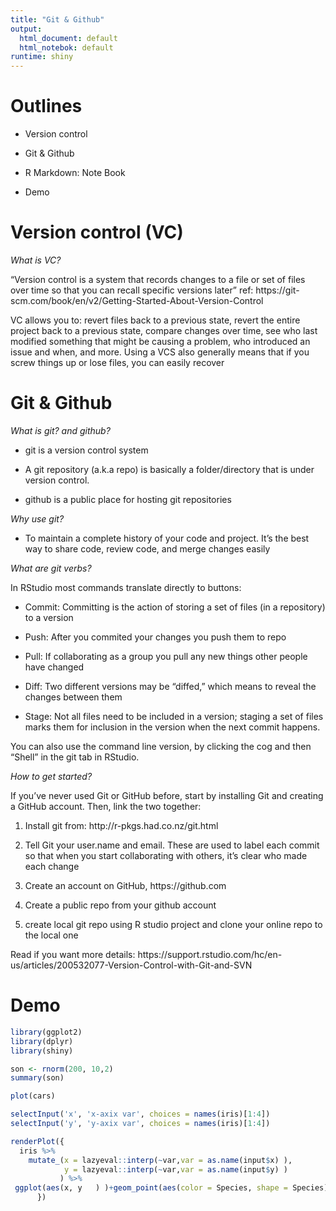 ```yaml
---
title: "Git & Github"
output: 
  html_document: default
  html_notebok: default
runtime: shiny 
---
```


# Outlines
- Version control

- Git & Github

- R Markdown: Note Book

- Demo

#  Version control (VC)
*What is VC?*

"Version control is a system  that records changes to a file or set of files over time so that you can recall specific versions later" ref: https://git-scm.com/book/en/v2/Getting-Started-About-Version-Control

VC allows you to: revert files back to a previous state, revert the entire project back to a previous state, compare changes over time, see who last modified something that might be causing a problem, who introduced an issue and when, and more. Using a VCS also generally means that if you screw things up or lose files, you can easily recover


# Git & Github
*What is git? and github?*

- git is a version control system

- A git repository (a.k.a repo) is basically a folder/directory that is
under version control.

- github is a public place for hosting git repositories

*Why use git?*

- To maintain a complete history of your code and project.
It's the best way to share code, review code, and merge changes
easily

*What are git verbs?*

In RStudio most commands translate directly to buttons:

- Commit: Committing is the action of storing a set of files (in a repository) to a version

- Push: After you commited your changes you push them to repo

- Pull: If collaborating as a group you pull any new things other people have changed

- Diff: Two different versions may be “diffed,” which means to reveal the changes between them

- Stage: Not all files need to be included in a version; staging a set of files marks them for inclusion in the version when the next commit happens. 

You can also use the command line version, by clicking the cog and then “Shell” in the git tab in RStudio.

*How to get started?*

If you’ve never used Git or GitHub before, start by installing Git and creating a GitHub account. Then, link the two together:

 1. Install git from: http://r-pkgs.had.co.nz/git.html

 2. Tell Git your user.name and email. These are used to label each commit so that when you start collaborating with others, it’s clear who made each change
 
 3. Create an account on GitHub, https://github.com
 
 4. Create a public repo from your github account
 
 5. create local git repo using R studio project and clone your online repo to the local one 

Read if you want more details: https://support.rstudio.com/hc/en-us/articles/200532077-Version-Control-with-Git-and-SVN

# Demo

```r
library(ggplot2)
library(dplyr)
library(shiny)
```

```r
son <- rnorm(200, 10,2)
summary(son)
```


```r

plot(cars)
```

```r
selectInput('x', 'x-axix var', choices = names(iris)[1:4])
selectInput('y', 'y-axix var', choices = names(iris)[1:4])

```


 
```r
renderPlot({
  iris %>%
    mutate_(x = lazyeval::interp(~var,var = as.name(input$x) ),
            y = lazyeval::interp(~var,var = as.name(input$y) )
           ) %>%
 ggplot(aes(x, y   ) )+geom_point(aes(color = Species, shape = Species),size = 4)#+xlab('')+ylab('')
      })
```

